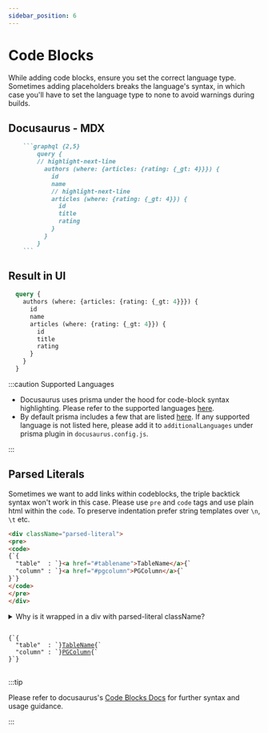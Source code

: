 ```yaml
---
sidebar_position: 6
---
```


# Code Blocks

While adding code blocks, ensure you set the correct language type. Sometimes adding placeholders breaks the language's syntax, in which case you'll have to set the language type to none to avoid warnings during builds.

## Docusaurus - MDX

```markdown
    ```graphql {2,5}
        query {
        // highlight-next-line
          authors (where: {articles: {rating: {_gt: 4}}}) {
            id
            name
            // highlight-next-line
            articles (where: {rating: {_gt: 4}}) {
              id
              title
              rating
            }
          }
        }
    ```
```

## Result in UI

```graphql {2,5}
  query {
    authors (where: {articles: {rating: {_gt: 4}}}) {
      id
      name
      articles (where: {rating: {_gt: 4}}) {
        id
        title
        rating
      }
    }
  }
```

:::caution Supported Languages

- Docusaurus uses prisma under the hood for code-block syntax highlighting. Please refer to the supported languages
[here](https://prismjs.com/#supported-languages).
- By default prisma includes a few that are listed
[here](https://github.com/FormidableLabs/prism-react-renderer/blob/master/src/vendor/prism/includeLangs.js). If any
supported language is not listed here, please add it to `additionalLanguages` under prisma plugin in
`docusaurus.config.js`.

:::

## Parsed Literals

Sometimes we want to add links within codeblocks, the triple backtick syntax won't work in this case. Please use
`pre` and `code` tags and use plain html within the `code`. To preserve indentation prefer string templates
over `\n`, `\t` etc.

```html
<div className="parsed-literal">
<pre>
<code>
{`{
  "table"  : `}<a href="#tablename">TableName</a>{`
  "column" : `}<a href="#pgcolumn">PGColumn</a>{`
}`}
</code>
</pre>
</div>
```

<details>
<summary>Why is it wrapped in a div with parsed-literal className?</summary>

Using html + string templates is a workaround, if markdown ever supports this or provides an alternative, it would be
easy to find the respective usage and replace it. Nothing more :)
</details>

<div className="parsed-literal">
<pre>
<code>
{`{
  "table"  : `}<a href="#tablename">TableName</a>{`
  "column" : `}<a href="#pgcolumn">PGColumn</a>{`
}`}
</code>
</pre>
</div>

:::tip

Please refer to docusaurus's [Code Blocks Docs](https://docusaurus.io/docs/markdown-features/code-blocks) for further syntax
and usage guidance.

:::
